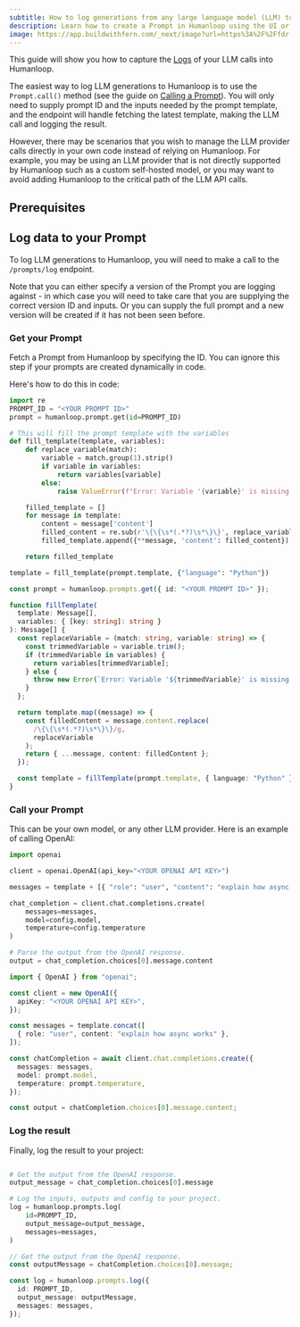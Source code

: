 ```yaml
---
subtitle: How to log generations from any large language model (LLM) to Humanloop
description: Learn how to create a Prompt in Humanloop using the UI or SDK, version it, and use it to generate responses from your AI models. Prompt management is a key part of the Humanloop platform.
image: https://app.buildwithfern.com/_next/image?url=https%3A%2F%2Ffdr-prod-docs-files-public.s3.amazonaws.com%2Fhttps%3A%2F%2Fhumanloop.docs.buildwithfern.com%2F2024-05-31T20%3A04%3A53.218Z%2Fassets%2Fimages%2Faae5149-Screenshot_2024-04-04_at_22.36.38.png&w=3840&q=75
---
```


This guide will show you how to capture the [Logs](/docs/v5/concepts/logs) of your LLM calls into Humanloop.

The easiest way to log LLM generations to Humanloop is to use the `Prompt.call()` method (see the guide on [Calling a Prompt](/docs/v5/development/guides/call-prompt)). You will only need to supply prompt ID and the inputs needed by the prompt template, and the endpoint will handle fetching the latest template, making the LLM call and logging the result.

However, there may be scenarios that you wish to manage the LLM provider calls directly in your own code instead of relying on Humanloop. For example, you may be using an LLM provider that is not directly supported by Humanloop such as a custom self-hosted model, or you may want to avoid adding Humanloop to the critical path of the LLM API calls.

## Prerequisites

<Markdown src="../../../snippets/prereq-point-prompt.mdx" />

<Markdown src="../../../snippets/setup-sdk.mdx" />

## Log data to your Prompt

To log LLM generations to Humanloop, you will need to make a call to the `/prompts/log` endpoint.

Note that you can either specify a version of the Prompt you are logging against - in which case you will need to take care that you are supplying the correct version ID and inputs. Or you can supply the full prompt and a new version will be created if it has not been seen before.

<Steps>

### Get your Prompt

Fetch a Prompt from Humanloop by specifying the ID. You can ignore this step if your prompts are created dynamically in code.

<EndpointRequestSnippet endpoint="GET /prompts/:id" />

<EndpointResponseSnippet endpoint="GET /prompts/:id" />

Here's how to do this in code:

<Tabs>
<Tab title="Python">

```python
import re
PROMPT_ID = "<YOUR PROMPT ID>"
prompt = humanloop.prompt.get(id=PROMPT_ID)

# This will fill the prompt template with the variables
def fill_template(template, variables):
    def replace_variable(match):
        variable = match.group(1).strip()
        if variable in variables:
            return variables[variable]
        else:
            raise ValueError(f"Error: Variable '{variable}' is missing.")

    filled_template = []
    for message in template:
        content = message['content']
        filled_content = re.sub(r'\{\{\s*(.*?)\s*\}\}', replace_variable, content)
        filled_template.append({**message, 'content': filled_content})

    return filled_template

template = fill_template(prompt.template, {"language": "Python"})
```

</Tab>
<Tab title="TypeScript">

```typescript
const prompt = humanloop.prompts.get({ id: "<YOUR PROMPT ID>" });

function fillTemplate(
  template: Message[],
  variables: { [key: string]: string }
): Message[] {
  const replaceVariable = (match: string, variable: string) => {
    const trimmedVariable = variable.trim();
    if (trimmedVariable in variables) {
      return variables[trimmedVariable];
    } else {
      throw new Error(`Error: Variable '${trimmedVariable}' is missing.`);
    }
  };

  return template.map((message) => {
    const filledContent = message.content.replace(
      /\{\{\s*(.*?)\s*\}\}/g,
      replaceVariable
    );
    return { ...message, content: filledContent };
  });

  const template = fillTemplate(prompt.template, { language: "Python" });
}
```

</Tab>
</Tabs>

### Call your Prompt

This can be your own model, or any other LLM provider. Here is an example of calling OpenAI:

<Tabs>
<Tab title="Python">

```python
import openai

client = openai.OpenAI(api_key="<YOUR OPENAI API KEY>")

messages = template + [{ "role": "user", "content": "explain how async works" }]

chat_completion = client.chat.completions.create(
    messages=messages,
    model=config.model,
  	temperature=config.temperature
)

# Parse the output from the OpenAI response.
output = chat_completion.choices[0].message.content
```

</Tab>
<Tab title="TypeScript">

```typescript
import { OpenAI } from "openai";

const client = new OpenAI({
  apiKey: "<YOUR OPENAI API KEY>",
});

const messages = template.concat([
  { role: "user", content: "explain how async works" },
]);

const chatCompletion = await client.chat.completions.create({
  messages: messages,
  model: prompt.model,
  temperature: prompt.temperature,
});

const output = chatCompletion.choices[0].message.content;
```

</Tab>
</Tabs>

### Log the result

Finally, log the result to your project:

<EndpointRequestSnippet endpoint="POST /prompts/log" />

<Tabs>
<Tab title="Python">

```python

# Get the output from the OpenAI response.
output_message = chat_completion.choices[0].message

# Log the inputs, outputs and config to your project.
log = humanloop.prompts.log(
    id=PROMPT_ID,
    output_message=output_message,
    messages=messages,
)
```

</Tab>

<Tab title="TypeScript">

```typescript
// Get the output from the OpenAI response.
const outputMessage = chatCompletion.choices[0].message;

const log = humanloop.prompts.log({
  id: PROMPT_ID,
  output_message: outputMessage,
  messages: messages,
});
```

</Tab>

</Tabs>

</Steps>

